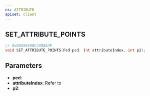 ```yaml
---
ns: ATTRIBUTE
apiset: client
---
```

## SET_ATTRIBUTE_POINTS

```c
// 0x09A59688C26D88DF
void SET_ATTRIBUTE_POINTS(Ped ped, int attributeIndex, int p2);
```

## Parameters
* **ped**:
* **attributeIndex**: Refer to <EmbeddedEnum name="ePedAttribute" />
* **p2**:
